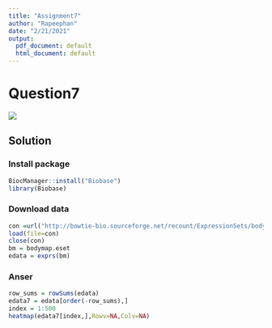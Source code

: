 ```yaml
---
title: "Assignment7"
author: "Rapeephan"
date: "2/21/2021"
output:
  pdf_document: default
  html_document: default
---
```



# Question7
![](1.jpg)

## Solution

### Install package
```r
BiocManager::install("Biobase")
library(Biobase)
```

### Download data
```r
con =url("http://bowtie-bio.sourceforge.net/recount/ExpressionSets/bodymap_eset.RData")
load(file=con)
close(con)
bm = bodymap.eset
edata = exprs(bm)
```

### Anser
```r
row_sums = rowSums(edata)
edata7 = edata[order(-row_sums),]
index = 1:500
heatmap(edata7[index,],Rowv=NA,Colv=NA)

```

